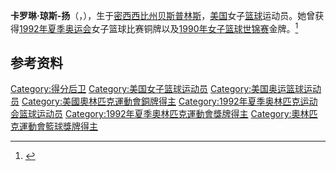 '''卡罗琳·琼斯-扬'''（{{lang-en|Carolyn Jones-Young}}，{{bd|1969年|7月29日|}}），生于[[密西西比州|密西西比州]][[贝斯普林斯_(密西西比州)|贝斯普林斯]]，[[美国|美国]]女子[[篮球|篮球]]运动员。她曾获得[[1992年夏季奥林匹克运动会|1992年夏季奥运会]]女子篮球比赛铜牌以及[[1990年世界女子篮球锦标赛|1990年女子篮球世锦赛]]金牌。<ref>{{Cite web|title=Carolyn JONES|url=https://www.olympic.org/carolyn-jones|accessdate=2021-03-04|date=2021-03-04|work=International Olympic Committee|language=en}}</ref>

== 参考资料 ==
{{reflist}}

{{1992年夏季奥运会美国女子篮球阵容}}

{{Authority control}}
{{DEFAULTSORT:Jones-Young}}
[[Category:得分后卫|Category:得分后卫]]
[[Category:美国女子篮球运动员|Category:美国女子篮球运动员]]
[[Category:美国奥运篮球运动员|Category:美国奥运篮球运动员]]
[[Category:美國奧林匹克運動會銅牌得主|Category:美國奧林匹克運動會銅牌得主]]
[[Category:1992年夏季奥林匹克运动会篮球运动员|Category:1992年夏季奥林匹克运动会篮球运动员]]
[[Category:1992年夏季奧林匹克運動會獎牌得主|Category:1992年夏季奧林匹克運動會獎牌得主]]
[[Category:奧林匹克運動會籃球獎牌得主|Category:奧林匹克運動會籃球獎牌得主]]

{{美国人物小作品}}